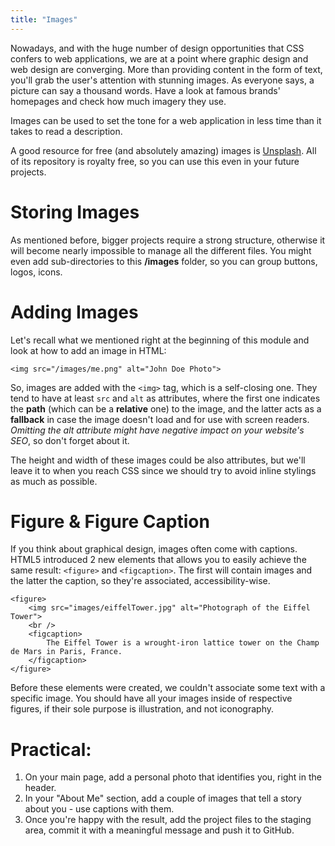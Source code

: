 ```yaml
---
title: "Images"
---
```


Nowadays, and with the huge number of design opportunities that CSS confers to web applications, we are at  a point where graphic design and web design are converging.
More than providing content in the form of text, you'll grab the user's attention with stunning images.
As everyone says, a picture can say a thousand words.
Have a look at famous brands' homepages and check how much imagery they use.

Images can be used to set the tone for a web application in less time than it takes to read a description.

A good resource for free (and absolutely amazing) images is [Unsplash](https://unsplash.com/). All of its repository is royalty free, so you can use this even in your future projects.


# Storing Images

As mentioned before, bigger projects require a strong structure, otherwise it will become nearly impossible to manage all the different files.
You might even add sub-directories to this **/images** folder, so you can group buttons, logos, icons.


# Adding Images

Let's recall what we mentioned right at the beginning of this module and look at how to add an image in HTML:

`<img src="/images/me.png" alt="John Doe Photo">`

So, images are added with the `<img>` tag, which is a self-closing one.
They tend to have at least `src` and `alt` as attributes, where the first one indicates the **path** (which can be a **relative** one) to the image, and the latter acts as a **fallback** in case the image doesn't load and for use with screen readers. *Omitting the alt attribute might have negative impact on your website's SEO*, so don't forget about it.

The height and width of these images could be also attributes, but we'll leave it to when you reach CSS since we should try to avoid inline stylings as much as possible.


# Figure & Figure Caption

If you think about graphical design, images often come with captions.
HTML5 introduced 2 new elements that allows you to easily achieve the same result: `<figure>` and `<figcaption>`. 
The first will contain images and the latter the caption, so they're associated, accessibility-wise.

```
<figure>
	<img src="images/eiffelTower.jpg" alt="Photograph of the Eiffel Tower">
	<br />
	<figcaption>
		The Eiffel Tower is a wrought-iron lattice tower on the Champ de Mars in Paris, France.
	</figcaption>
</figure>
```

Before these elements were created, we couldn't associate some text with a specific image.
You should have all your images inside of respective figures, if their sole purpose is illustration, and not iconography.


# Practical:

1. On your main page, add a personal photo that identifies you, right in the header.
2. In your "About Me" section, add a couple of images that tell a story about you - use captions with them.
3. Once you're happy with the result, add the project files to the staging area, commit it with a meaningful message and push it to GitHub.